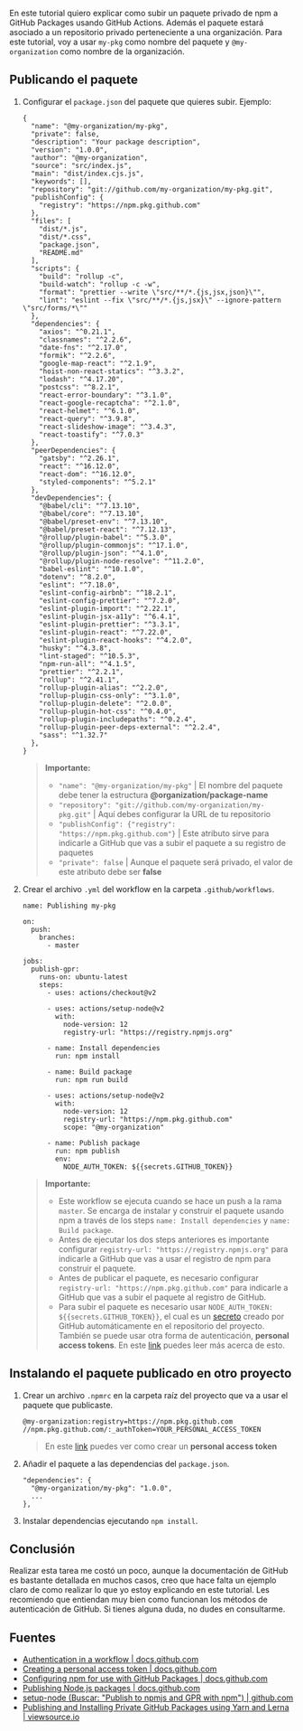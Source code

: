 En este tutorial quiero explicar como subir un paquete privado de npm a GitHub Packages usando GitHub Actions. Además el paquete estará asociado a un repositorio privado perteneciente a una organización. Para este tutorial, voy a usar `my-pkg` como nombre del paquete y `@my-organization` como nombre de la organización.

## Publicando el paquete

1. Configurar el `package.json` del paquete que quieres subir. Ejemplo:

   ```
   {
     "name": "@my-organization/my-pkg",
     "private": false,
     "description": "Your package description",
     "version": "1.0.0",
     "author": "@my-organization",
     "source": "src/index.js",
     "main": "dist/index.cjs.js",
     "keywords": [],
     "repository": "git://github.com/my-organization/my-pkg.git",
     "publishConfig": {
       "registry": "https://npm.pkg.github.com"
     },
     "files": [
       "dist/*.js",
       "dist/*.css",
       "package.json",
       "README.md"
     ],
     "scripts": {
       "build": "rollup -c",
       "build-watch": "rollup -c -w",
       "format": "prettier --write \"src/**/*.{js,jsx,json}\"",
       "lint": "eslint --fix \"src/**/*.{js,jsx}\" --ignore-pattern \"src/forms/*\""
     },
     "dependencies": {
       "axios": "^0.21.1",
       "classnames": "^2.2.6",
       "date-fns": "^2.17.0",
       "formik": "^2.2.6",
       "google-map-react": "^2.1.9",
       "hoist-non-react-statics": "^3.3.2",
       "lodash": "^4.17.20",
       "postcss": "^8.2.1",
       "react-error-boundary": "^3.1.0",
       "react-google-recaptcha": "^2.1.0",
       "react-helmet": "^6.1.0",
       "react-query": "^3.9.8",
       "react-slideshow-image": "^3.4.3",
       "react-toastify": "^7.0.3"
     },
     "peerDependencies": {
       "gatsby": "^2.26.1",
       "react": "^16.12.0",
       "react-dom": "^16.12.0",
       "styled-components": "^5.2.1"
     },
     "devDependencies": {
       "@babel/cli": "^7.13.10",
       "@babel/core": "^7.13.10",
       "@babel/preset-env": "^7.13.10",
       "@babel/preset-react": "^7.12.13",
       "@rollup/plugin-babel": "^5.3.0",
       "@rollup/plugin-commonjs": "^17.1.0",
       "@rollup/plugin-json": "^4.1.0",
       "@rollup/plugin-node-resolve": "^11.2.0",
       "babel-eslint": "^10.1.0",
       "dotenv": "^8.2.0",
       "eslint": "^7.18.0",
       "eslint-config-airbnb": "^18.2.1",
       "eslint-config-prettier": "^7.2.0",
       "eslint-plugin-import": "^2.22.1",
       "eslint-plugin-jsx-a11y": "^6.4.1",
       "eslint-plugin-prettier": "^3.3.1",
       "eslint-plugin-react": "^7.22.0",
       "eslint-plugin-react-hooks": "^4.2.0",
       "husky": "^4.3.8",
       "lint-staged": "^10.5.3",
       "npm-run-all": "^4.1.5",
       "prettier": "^2.2.1",
       "rollup": "^2.41.1",
       "rollup-plugin-alias": "^2.2.0",
       "rollup-plugin-css-only": "^3.1.0",
       "rollup-plugin-delete": "^2.0.0",
       "rollup-plugin-hot-css": "^0.4.0",
       "rollup-plugin-includepaths": "^0.2.4",
       "rollup-plugin-peer-deps-external": "^2.2.4",
       "sass": "^1.32.7"
     },
   }
   ```

   > **Importante:**
   >
   > - `"name": "@my-organization/my-pkg"` | El nombre del paquete debe tener la estructura **@organization/package-name**
   > - `"repository": "git://github.com/my-organization/my-pkg.git"` | Aquí debes configurar la URL de tu repositorio
   > - `"publishConfig": {"registry": "https://npm.pkg.github.com"}` | Este atributo sirve para indicarle a GitHub que vas a subir el paquete a su registro de paquetes
   > - `"private": false` | Aunque el paquete será privado, el valor de este atributo debe ser **false**

1. Crear el archivo `.yml` del workflow en la carpeta `.github/workflows`.

   ```
   name: Publishing my-pkg

   on:
     push:
       branches:
         - master

   jobs:
     publish-gpr:
       runs-on: ubuntu-latest
       steps:
         - uses: actions/checkout@v2

         - uses: actions/setup-node@v2
           with:
             node-version: 12
             registry-url: "https://registry.npmjs.org"

         - name: Install dependencies
           run: npm install

         - name: Build package
           run: npm run build

         - uses: actions/setup-node@v2
           with:
             node-version: 12
             registry-url: "https://npm.pkg.github.com"
             scope: "@my-organization"

         - name: Publish package
           run: npm publish
           env:
             NODE_AUTH_TOKEN: ${{secrets.GITHUB_TOKEN}}
   ```

   > **Importante:**
   >
   > - Este workflow se ejecuta cuando se hace un push a la rama `master`. Se encarga de instalar y construir el paquete usando npm a través de los steps `name: Install dependencies` y `name: Build package`.
   > - Antes de ejecutar los dos steps anteriores es importante configurar `registry-url: "https://registry.npmjs.org"` para indicarle a GitHub que vas a usar el registro de npm para construir el paquete.
   > - Antes de publicar el paquete, es necesario configurar `registry-url: "https://npm.pkg.github.com"` para indicarle a GitHub que vas a subir el paquete al registro de GitHub.
   > - Para subir el paquete es necesario usar `NODE_AUTH_TOKEN: ${{secrets.GITHUB_TOKEN}}`, el cual es un [secreto](https://docs.github.com/en/actions/reference/authentication-in-a-workflow) creado por GitHub automáticamente en el repositorio del proyecto. También se puede usar otra forma de autenticación, **personal access tokens**. En este [link](https://docs.github.com/en/packages/guides/configuring-npm-for-use-with-github-packages#authenticating-to-github-packages) puedes leer más acerca de esto.

## Instalando el paquete publicado en otro proyecto

1. Crear un archivo `.npmrc` en la carpeta raíz del proyecto que va a usar el paquete que publicaste.

   ```
   @my-organization:registry=https://npm.pkg.github.com
   //npm.pkg.github.com/:_authToken=YOUR_PERSONAL_ACCESS_TOKEN
   ```

   > En este [link](https://docs.github.com/en/github/authenticating-to-github/creating-a-personal-access-token) puedes ver como crear un **personal access token**

1. Añadir el paquete a las dependencias del `package.json`.

   ```
   "dependencies": {
     "@my-organization/my-pkg": "1.0.0",
     ...
   },
   ```

1. Instalar dependencias ejecutando `npm install`.

## Conclusión

Realizar esta tarea me costó un poco, aunque la documentación de GitHub es bastante detallada en muchos casos, creo que hace falta un ejemplo claro de como realizar lo que yo estoy explicando en este tutorial. Les recomiendo que entiendan muy bien como funcionan los métodos de autenticación de GitHub. Si tienes alguna duda, no dudes en consultarme.

## Fuentes

- [Authentication in a workflow | docs.github.com](https://docs.github.com/en/actions/reference/authentication-in-a-workflow)
- [Creating a personal access token | docs.github.com](https://docs.github.com/en/github/authenticating-to-github/creating-a-personal-access-token)
- [Configuring npm for use with GitHub Packages | docs.github.com](https://docs.github.com/en/packages/guides/configuring-npm-for-use-with-github-packages)
- [Publishing Node.js packages | docs.github.com](https://docs.github.com/en/actions/guides/publishing-nodejs-packages)
- [setup-node (Buscar: "Publish to npmjs and GPR with npm") | github.com](https://github.com/actions/setup-node/)
- [Publishing and Installing Private GitHub Packages using Yarn and Lerna | viewsource.io](https://viewsource.io/publishing-and-installing-private-github-packages-using-yarn-and-lerna/)

